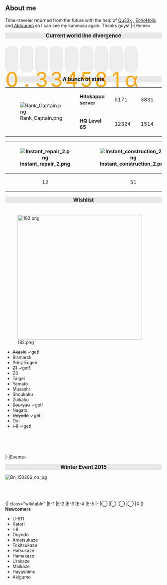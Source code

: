 == About me ==
Time-traveler returned from the future with the help of [[User:Qu33k|Qu33k]] , [[user:EchoHolic|EchoHolic]] and[[User:EchoHolic|&nbsp;]][[User:Aldourien|Aldourien]] so I can see my kanmusu again. Thanks guys!
<tabber>
|-|Home=
<div style="text-align:center;background:#e8E8E8;"><span style="font-size:120%">'''Current world line divergence'''</span></div>
<div style="height: 10px;"></div>
<div>
<div style="float:left;height:82px;line-height:82px;width:40px;margin-right:6px;border-radius:16px;background-color:#eeeeee;color:orange;font-size:65px;text-align:center;border:1px solid #dddddd;">0</div>
<div style="float:left;height:82px;line-height:82px;width:40px;margin-right:6px;border-radius:16px;background-color:#eeeeee;color:orange;font-size:65px;text-align:center;border:1px solid #dddddd;">.</div>
<div style="float:left;height:82px;line-height:82px;width:40px;margin-right:6px;border-radius:16px;background-color:#eeeeee;color:orange;font-size:65px;text-align:center;border:1px solid #dddddd;">3</div>
<div style="float:left;height:82px;line-height:82px;width:40px;margin-right:6px;border-radius:16px;background-color:#eeeeee;color:orange;font-size:65px;text-align:center;border:1px solid #dddddd;">3</div>
<div style="float:left;height:82px;line-height:82px;width:40px;margin-right:6px;border-radius:16px;background-color:#eeeeee;color:orange;font-size:65px;text-align:center;border:1px solid #dddddd;">4</div>
<div style="float:left;height:82px;line-height:82px;width:40px;margin-right:6px;border-radius:16px;background-color:#eeeeee;color:orange;font-size:65px;text-align:center;border:1px solid #dddddd;">5</div>
<div style="float:left;height:82px;line-height:82px;width:40px;margin-right:6px;border-radius:16px;background-color:#eeeeee;color:orange;font-size:65px;text-align:center;border:1px solid #dddddd;">8</div>
<div style="float:left;height:82px;line-height:82px;width:40px;margin-right:6px;border-radius:16px;background-color:#eeeeee;color:orange;font-size:65px;text-align:center;border:1px solid #dddddd;">1</div>
<div style="float:left;height:82px;line-height:82px;width:40px;margin-right:6px;border-radius:16px;background-color:#eeeeee;color:orange;font-size:65px;text-align:center;border:1px solid #dddddd;">α</div>
</div>
<br /><br /><br /><br />
<div style="text-align:center;background:#e8E8E8;"><span style="font-size:120%">'''A bunch of stats'''</span></div>
{| class="wikitable"
| rowspan="2" |[[File:Rank_Captain.png]]
| '''Hitokappu server '''
| {{Fuel}}
| 5171
| {{Steel}}
| 3831
| rowspan="2" |[[File:Coin.png]]
| rowspan="2" |2750
|-
| '''HQ Level 65'''
| {{Ammo}}
| 12324
| {{Bauxite}}
| 1514
|}
{| class="wikitable"
|-
![[File:Instant repair 2.png]]
![[File:Instant construction 2.png]]
![[File:Development material.png]]
![[File:Improvement Materials.png]]
![[File:Medal.png]]
|-
| style="text-align:center;" |12
| style="text-align:center;" |51
| style="text-align:center;" |22
| style="text-align:center;" |11
| style="text-align:center;" |7
|}
<div style="text-align:center;background:#e8E8E8;"><span style="font-size:120%">'''Wishlist'''</span></div>
<div style="height: 10px;"></div>
[[File:182.png|400px|right]]
* <strike>Akashi</strike> ✓get!
* Bismarck
* Prinz Eugen
* <strike>Z1</strike> ✓get!
* Z3
* Taigei
* Yamato
* Musashi
* Shoukaku
* Zuikaku
* <strike>Souryuu</strike> ✓get!
* Nagato
* <strike>Ooyodo</strike> ✓get!
* Ooi
* <strike>I-8</strike> ✓get!
<br /><br /><br /><br />
|-|Events=
<div style="text-align:center;background:#e8E8E8;"><span style="font-size:120%">'''Winter Event 2015'''</span></div>
[[File:Bn_150206_on.jpg|left]]
<br /><br /><br /><br /><br />
{| class="wikitable"
|E-1
|E-2
|E-3
|E-4
|E-5
|-
|◯
|◯
|◯
|◯
|X
|}
'''Newcomers'''
* U-511
* Katori
* I-8
* Ooyodo
* Amatsukaze
* Tokitsukaze
* Hatsukaze
* Hamakaze
* Urakaze
* Maikaze
* Hayashimo
* Akigumo
</tabber>